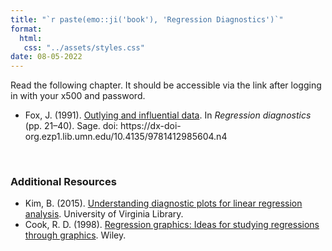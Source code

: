 ```yaml
---
title: "`r paste(emo::ji('book'), 'Regression Diagnostics')`"
format:
  html:
   css: "../assets/styles.css"
date: 08-05-2022
---
```



Read the following chapter. It should be accessible via the link after logging in with your x500 and password.

- Fox, J. (1991). [Outlying and influential data](https://primo.lib.umn.edu/permalink/f/1q7ssba/UMN_ALMA21512855700001701). In *Regression diagnostics* (pp. 21--40). Sage. doi: https://dx-doi-org.ezp1.lib.umn.edu/10.4135/9781412985604.n4 


<br />

### Additional Resources

- Kim, B. (2015). [Understanding diagnostic plots for linear regression analysis](https://data.library.virginia.edu/diagnostic-plots/). University of Virginia Library.
- Cook, R. D. (1998). [Regression graphics: Ideas for studying regressions through graphics](http://www.stat.umn.edu/RegGraph/). Wiley.


<br />

